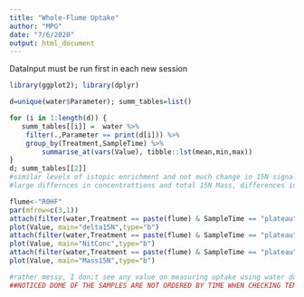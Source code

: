 ```yaml
---
title: "Whole-Flume Uptake"
author: "MPG"
date: "7/6/2020"
output: html_document
---
```

DataInput must be run first in each new session 
```r
library(ggplot2); library(dplyr)

d=unique(water$Parameter); summ_tables=list()

for (i in 1:length(d)) {
   summ_tables[[i]] =  water %>%
    filter(.,Parameter == print(d[i])) %>%
    group_by(Treatment,SampleTime) %>%
        summarise_at(vars(Value), tibble::lst(mean,min,max))
}
d; summ_tables[[2]]
#similar levels of istopic enrichment and not much change in 15N signal at plateau
#large differnces in concentrattions and total 15N Mass, differences in concentrations suggest biological-acitvity even when water leaked out of the flumes over the addition time

flume<-"R0HF" 
par(mfrow=c(3,1))
attach(filter(water,Treatment == paste(flume) & SampleTime == "plateau" & Parameter =="delta15N"))
plot(Value, main="delta15N",type="b")
attach(filter(water,Treatment == paste(flume) & SampleTime == "plateau" & Parameter =="NitConc"))
plot(Value, main="NitConc",type="b")
attach(filter(water,Treatment == paste(flume) & SampleTime == "plateau" & Parameter =="Mass15N"))
plot(Value, main="Mass15N",type="b")

#rather messy, I don;t see any value on measuring uptake using water data if no clear decay is observed. Perhaps we had too much release, seems consistent that concentrations are usually lowest after ~120minutes, then go back up, this turnover rate falls within previous work. 
##NOTICED DOME OF THE SAMPLES ARE NOT ORDERED BY TIME WHEN CHECKING TEMPORAL CHANGES IN MASS15N


```

